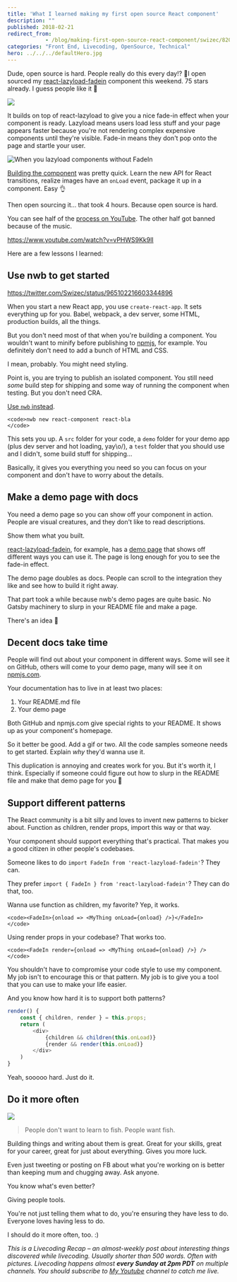 ```yaml
---
title: 'What I learned making my first open source React component'
description: ""
published: 2018-02-21
redirect_from: 
            - /blog/making-first-open-source-react-component/swizec/8204
categories: "Front End, Livecoding, OpenSource, Technical"
hero: ../../../defaultHero.jpg
---
```

Dude, open source is hard. People really do this every day!? 🤨I open sourced my [react-lazyload-fadein](https://github.com/Swizec/react-lazyload-fadein) component this weekend. 75 stars already. I guess people like it 💪

![](./img/Swizec-react-lazyload-fadein-raw-master-react-lazyload-fadein.gif)

It builds on top of react-lazyload to give you a nice fade-in effect when your component is ready. Lazyload means users load less stuff and your page appears faster because you&#x27;re not rendering complex expensive components until they&#x27;re visible. Fade-in means they don&#x27;t pop onto the page and startle your user.

![When you lazyload components without FadeIn](./img/media-3o7TKQN2ni0e1B4gpy-giphy.gif)

[Building the component](https://swizec.com/blog/fade-in-lazy-loaded-images-react-css-quick-guide/swizec/8163) was pretty quick. Learn the new API for React transitions, realize images have an `onLoad` event, package it up in a component. Easy 👌

Then open sourcing it… that took 4 hours. Because open source is hard.

You can see half of the [process on YouTube](https://www.youtube.com/watch?v=vPHWS9Kk9lI). The other half got banned because of the music.

https://www.youtube.com/watch?v=vPHWS9Kk9lI

Here are a few lessons I learned:

## Use nwb to get started

https://twitter.com/Swizec/status/965102216603344896

When you start a new React app, you use `create-react-app`. It sets everything up for you. Babel, webpack, a dev server, some HTML, production builds, all the things.

But you don&#x27;t need most of that when you&#x27;re building a component. You wouldn&#x27;t want to minify before publishing to [npmjs](https://www.npmjs.com/), for example. You definitely don&#x27;t need to add a bunch of HTML and CSS.

I mean, probably. You might need styling.

Point is, you are trying to publish an isolated component. You still need _some_ build step for shipping and some way of running the component when testing. But you don&#x27;t need CRA.

[Use `nwb` instead](https://github.com/insin/nwb/blob/master/docs/guides/ReactComponents.md#developing-react-components-and-libraries-with-nwb).

```undefined
<code>nwb new react-component react-bla
</code>
```

This sets you up. A `src` folder for your code, a `demo` folder for your demo app (plus dev server and hot loading, yay\\o/), a `test` folder that you should use and I didn&#x27;t, some build stuff for shipping…

Basically, it gives you everything you need so you can focus on your component and don&#x27;t have to worry about the details.

## Make a demo page with docs

You need a demo page so you can show off your component in action. People are visual creatures, and they don&#x27;t like to read descriptions.

Show them what you built.

[react-lazyload-fadein](https://react-lazyload-fadein.now.sh/), for example, has a [demo page](https://react-lazyload-fadein.now.sh/) that shows off different ways you can use it. The page is long enough for you to see the fade-in effect.

The demo page doubles as docs. People can scroll to the integration they like and see how to build it right away.

That part took a while because nwb&#x27;s demo pages are quite basic. No Gatsby machinery to slurp in your README file and make a page.

There&#x27;s an idea 🤔

## Decent docs take time

People will find out about your component in different ways. Some will see it on GitHub, others will come to your demo page, many will see it on [npmjs.com](http://npmjs.com).

Your documentation has to live in at least two places:

1. Your README.md file
2. Your demo page

Both GitHub and npmjs.com give special rights to your README. It shows up as your component&#x27;s homepage.

So it better be good. Add a gif or two. All the code samples someone needs to get started. Explain _why_ they&#x27;d wanna use it.

This duplication is annoying and creates work for you. But it&#x27;s worth it, I think. Especially if someone could figure out how to slurp in the README file and make that demo page for you 🤔

## Support different patterns

The React community is a bit silly and loves to invent new patterns to bicker about. Function as children, render props, import this way or that way.

Your component should support everything that&#x27;s practical. That makes you a good citizen in other people&#x27;s codebases.

Someone likes to do `import FadeIn from 'react-lazyload-fadein'`? They can.

They prefer `import { FadeIn } from 'react-lazyload-fadein'`? They can do that, too.

Wanna use function as children, my favorite? Yep, it works.

```undefined
<code><FadeIn>{onload => <MyThing onLoad={onload} />}</FadeIn>
</code>
```

Using render props in your codebase? That works too.

```undefined
<code><FadeIn render={onload => <MyThing onLoad={onload} />} />
</code>
```

You shouldn&#x27;t have to compromise your code style to use my component. My job isn&#x27;t to encourage this or that pattern. My job is to give you a tool that you can use to make your life easier.

And you know how hard it is to support both patterns?

```javascript
render() {
    const { children, render } = this.props;
    return (
        <div>
            {children && children(this.onLoad)}
            {render && render(this.onLoad)}
        </div>
    )
}
```

Yeah, sooooo hard. Just do it.

## Do it more often

![](./img/blog-wp-content-uploads-2018-02-shia-labeouf-do-it-1.gif)

> People don&#x27;t want to learn to fish. People want fish.

Building things and writing about them is great. Great for your skills, great for your career, great for just about everything. Gives you more luck.

Even just tweeting or posting on FB about what you&#x27;re working on is better than keeping mum and chugging away. Ask anyone.

You know what&#x27;s even better?

Giving people tools.

You&#x27;re not just telling them what to do, you&#x27;re ensuring they have less to do. Everyone loves having less to do.

I should do it more often, too. :)

_This is a Livecoding Recap – an almost-weekly post about interesting things discovered while livecoding. Usually shorter than 500 words. Often with pictures. Livecoding happens almost **every Sunday at 2pm PDT** on multiple channels. You should subscribe to [My Youtube](https://www.youtube.com/TheSwizec) channel to catch me live._
